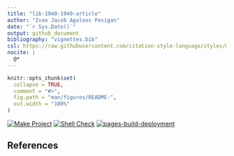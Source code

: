 ```yaml
---
title: "lib-1940-1949-article"
author: "Ivan Jacob Agaloos Pesigan"
date: "`r Sys.Date()`"
output: github_document
bibliography: "vignettes.bib"
csl: https://raw.githubusercontent.com/citation-style-language/styles/master/apa.csl
nocite: |
  @*
---
```


<!-- README.md is generated from .setup/readme/README.Rmd. Please edit that file -->

```r
knitr::opts_chunk$set(
  collapse = TRUE,
  comment = "#>",
  fig.path = "man/figures/README-",
  out.width = "100%"
)
```

<!-- badges: start -->
[![Make Project](https://github.com/ijapesigan/lib-1940-1949-article/actions/workflows/make.yml/badge.svg)](https://github.com/ijapesigan/lib-1940-1949-article/actions/workflows/make.yml)
[![Shell Check](https://github.com/ijapesigan/lib-1940-1949-article/actions/workflows/shellcheck.yml/badge.svg)](https://github.com/ijapesigan/lib-1940-1949-article/actions/workflows/shellcheck.yml)
[![pages-build-deployment](https://github.com/ijapesigan/lib-1940-1949-article/actions/workflows/pages/pages-build-deployment/badge.svg)](https://github.com/ijapesigan/lib-1940-1949-article/actions/workflows/pages/pages-build-deployment)
<!-- badges: end -->

## References
